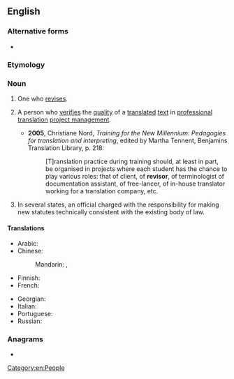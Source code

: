 {{also|réviser}}
==English==

===Alternative forms===
* {{l|en|revisor}}

===Etymology===
{{suffix|en|revise|er}}

===Noun===
{{en-noun}}

# One who [[revise]]s.
# {{lb|en|translation studies}} A person who [[verify|verifies]] the [[quality]] of a [[translated]] [[text]] in [[professional]] [[translation]] [[project management]].
#* '''2005''', Christiane Nord, ''Training for the New Millennium: Pedagogies for translation and interpreting'', edited by Martha Tennent, Benjamins Translation Library, p. 218:
#*: [T]ranslation practice during training should, at least in part, be organised in projects where each student has the chance to play various roles: that of client, of '''revisor''', of terminologist of documentation assistant, of free-lancer, of in-house translator working for a translation company, etc.
# {{lb|en|legal|US}} In several states, an official charged with the responsibility for making new statutes technically consistent with the existing body of law.

====Translations====
{{trans-top|person who verifies quality of translation}}
* Arabic: {{t-needed|ar}}
* Chinese:
*: Mandarin: {{t+|cmn|校訂者|sc=Hani}}, {{t+|cmn|校订者|tr=jiàodìngzhě|sc=Hani}}
* Finnish: {{t+|fi|tarkastaja}}
* French: {{t+|fr|relecteur|m}}
{{trans-mid}}
* Georgian: {{t|ka|სარევიზიო კორექტორი}}
* Italian: {{t+|it|revisore}}
* Portuguese: {{t+|pt|revisor|m}}
* Russian: {{t-needed|ru}}
{{trans-bottom}}

===Anagrams===
* {{anagrams|en|a=eeirrsv|reivers|reversi}}

[[Category:en:People]]